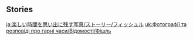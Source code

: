 {{EventTabs}}
==Stories==
{{TPRGT_Story
|character          = Fischl
|time               = 2022-05-27
|zh                 = 
;今天是菲谢尔的生日哦，我们快去为她庆祝吧！
:'''派蒙：'''菲谢尔，奥兹！你们好，我们来赴约啦！
:'''菲谢尔：'''不愧是被命运之丝引至我身前的祝圣之人，能将吾之旨意铭记于心。
:'''旅行者：'''菲谢尔，生日快乐。
:'''菲谢尔：'''谢谢！
:'''菲谢尔：'''唔！咳咳…
:'''菲谢尔：'''在这幽星闪烁之日，本皇女恩许你们，随我一同见证这世间万象的因果与命运！
:'''奥兹：'''小姐的意思是，现在时间还早，她想和你们一起四处逛逛。
:'''旅行者：'''荣幸至极！
|dialogue_review_zh = 在这幽星闪烁之日，本皇女恩许你们，随我一同见证这世间万象的因果与命运！
|en                 =
;Today is [[Fischl]]'s birthday, let's go and celebrate with her!
:'''Paimon:''' Fischl, Oz! We're here as promised!
:'''Fischl:''' I expected no less from the one who was brought before me by the threads of fate and blessed by the Prinzessin. You have engraved in your mind my command.
:'''Traveler:''' Happy birthday, Fischl.
:'''Fischl:''' Thank you!
:'''Fischl:''' Um! Ahem...
:'''Fischl:''' Upon this day of glimmering stars, the Prinzessin permits you to accompany her to witness the fate and destiny of the phenomena of this world!
:'''Oz''': What mein Fräulein means is that it's still early and she wants to take a walk with you.
:'''Traveler:''' My pleasure!
|dialogue_review_en = Upon this day of glimmering stars, the Prinzessin permits you to accompany her to witness the fate and destiny of the phenomena of this world!
}}
<noinclude>
[[ja:楽しい時間を思い出に残す写真/ストーリー/フィッシュル]]
[[uk:Фотографії та розповіді про гарні часи/Відомості/Фішль]]
</noinclude>